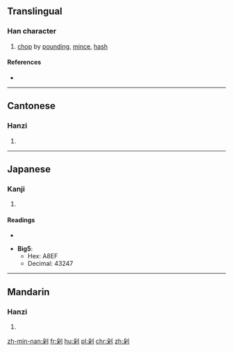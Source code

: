 {{also|刴}}
==Translingual==

===Han character===
{{Han char|rn=18|rad=刀|as=06|sn=8|four=7290<sub>0</sub>|canj=竹木中弓 (HDLN), X竹木中弓 (XHDLN)|ids=⿰[[朵]][[刂]]}}

# [[chop]] by [[pound]]ing, [[mince]], [[hash]]

====References====
* {{Han ref|kx=0139.251|dj=0315.070|hdz=10338.020|uh=5241|ud=21057}}

----

==Cantonese==

===Hanzi===
{{yue-hanzi|jyut=|y=deuk3, do2}}

# {{defn|lang=yue|sort=刀06}}

----

==Japanese==

===Kanji===
{{ja-kanji|grade=|rs=刀06}}

# {{defn|lang=ja|sort=刀06}}

====Readings====
* {{ja-readings|on=[[た]] (ta)|kun=[[きる]] (kiru)}}

* '''Big5''':
** Hex: A8EF
** Decimal: 43247

----

==Mandarin==

===Hanzi===
{{cmn-hanzi|pin=[[duò]] ([[duo4]])|wg=to<sup>4</sup>}}

# {{defn|lang=cmn|sort=刀06}}

[[zh-min-nan:剁]]
[[fr:剁]]
[[hu:剁]]
[[pl:剁]]
[[chr:剁]]
[[zh:剁]]